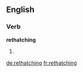 ==English==

===Verb===
'''rethatching'''

# {{third-person singular of|[[rethatch]]}}

[[de:rethatching]]
[[fr:rethatching]]